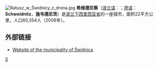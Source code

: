 [[File:Ratusz_w_Świdnicy_z_drona.jpg|thumb]]
'''希维德尼察'''（[[波兰语|波兰语]]：'''{{lang|pl|Świdnica}}'''；[[德语|德语]]：'''Schweidnitz'''，'''施韦德尼茨'''）是[[波兰|波兰]][[下西里西亚省|下西里西亚省]]的一座城市，面积22平方公里，人口60,354人（2006年）。

== 外部链接 ==
* [http://www.um.swidnica.pl/ Website of the municipality of Świdnica] {{Wayback|url=http://www.um.swidnica.pl/ |date=20170107192917 }}

{{Authority control}}
{{Poland-stub}}

[[Category:下西里西亚省城市|S]]